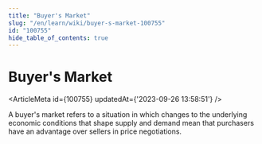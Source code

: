 ```yaml
---
title: "Buyer's Market"
slug: "/en/learn/wiki/buyer-s-market-100755"
id: "100755"
hide_table_of_contents: true
---
```



# Buyer's Market

<ArticleMeta id={100755} updatedAt={'2023-09-26 13:58:51'} />
<div className='border-solid border-b border-t-0 my-4 border-[var(--ifm-color-gray-300)]' />

A buyer's market refers to a situation in which changes to the underlying economic conditions that shape supply and demand mean that purchasers have an advantage over sellers in price negotiations.
